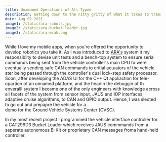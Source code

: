 ```yaml
---
title: Unamnned Operations of All Types
description: Getting down to the nitty gritty of what it takes to transform remote user commands into rebotic application
date: Aug 02 2021
image1: /static/ara-robots.jpg
image2: /static/ara-bucket-loader.jpg
image3: /static/ara-mrak.png
---
```


While I love my mobile apps, when you're offered the opportunity to develop robotics you take it. As I was introduced to 
[ARA's](https://www.ara.com) system it my responsiblity to devise unit tests and a bench-top system to ensure serial commands being sent from
the vehicle controller's main CPU to were eventually sending safe CAN commands to critial actuators of the vehicle ater being passed through
the controller's dual lock-step safety processor. Soon, after developing the ADAS UI for the C++ Qt appliaction for tele-opartion of an unnamed 
platform, and the headin the debuggin of th eoveralll system I became one of the only engineers with knowledge across all facets of the system from sensor input, 
JAUS and IOP interfaces, adaptive cruise algorithms, to CAN and GPIO output. Hence, I was slected to go out and prepapre the vehicle for a  
demo for the Ground Vehicle Systems Center (GVSC). 

In my most recent project I programmed the vehicle interface controller for a CAT299D3 Bucket Loader which receives JAUS commmands from 
a seperate autonomous B-Kit or proprietary CAN messages froma hand-held controller.